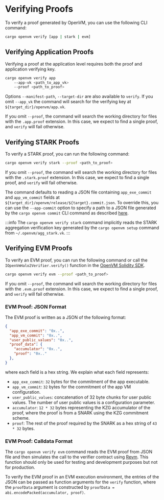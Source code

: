 # Verifying Proofs

To verify a proof generated by OpenVM, you can use the following CLI command:

```bash
cargo openvm verify [app | stark | evm]
```

## Verifying Application Proofs

Verifying a proof at the application level requires both the proof and application verifying key.

```bash
cargo openvm verify app
    --app-vk <path_to_app_vk>
    --proof <path_to_proof>
```

Options `--manifest-path`, `--target-dir` are also available to `verify`. If you omit `--app_vk` the command will search for the verifying key at `${target_dir}/openvm/app.vk`.

If you omit `--proof`, the command will search the working directory for files with the `.app.proof` extension. In this 
case, we expect to find a single proof, and `verify` will fail otherwise.

## Verifying STARK Proofs

To verify a STARK proof, you can run the following command:

```bash
cargo openvm verify stark --proof <path_to_proof>
```

If you omit `--proof`, the command will search the working directory for files with the `.stark.proof` extension. In this 
case, we expect to find a single proof, and `verify` will fail otherwise.

The command defaults to reading a JSON file containing `app_exe_commit` and `app_vm_commit` fields at 
`${target_dir}/openvm/release/${target}.commit.json`. To override this, you can use the `--app-commit` option
to specify a path to a JSON file generated by the `cargo openvm commit`
CLI command as described [here](book/writing-apps/compiling-a-program#generating-commitments-for-guest-programs). 

:::info
The `cargo openvm verify stark` command implicitly reads the STARK aggregation verification key generated by the `cargo openvm setup` command
from `~/.openvm/agg_stark.vk`. 
:::

## Verifying EVM Proofs

To verify an EVM proof, you can run the following command or call the `IOpenVmHalo2Verifier.verify()` function in the [OpenVM Solidity SDK](/book/writing-apps/solidity-sdk).

```bash
cargo openvm verify evm --proof <path_to_proof>
```

If you omit `--proof`, the command will search the working directory for files with the `.evm.proof` extension. In this 
case, we expect to find a single proof, and `verify` will fail otherwise.

### EVM Proof: JSON Format

The EVM proof is written as a JSON of the following format:

```json [[...].evm.proof]
{
  "app_exe_commit": "0x..",
  "app_vm_commit": "0x..",
  "user_public_values": "0x..",
  "proof_data": {
    "accumulator": "0x..",
    "proof": "0x.."
  },
}
```

where each field is a hex string. We explain what each field represents:

- `app_exe_commit`: `32` bytes for the commitment of the app executable.
- `app_vm_commit`: `32` bytes for the commitment of the app VM configuration.
- `user_public_values`: concatenation of 32 byte chunks for user public values. The number of user public values is a configuration parameter.
- `accumulator`: `12 * 32` bytes representing the KZG accumulator of the proof, where the proof is from a SNARK using the KZG commitment scheme.
- `proof`: The rest of the proof required by the SNARK as a hex string of `43 * 32` bytes.

### EVM Proof: Calldata Format

The `cargo openvm verify evm` command reads the EVM proof from JSON file and then simulates the call to the verifier contract using [Revm](https://github.com/bluealloy/revm/tree/main). This function should only be used for testing and development purposes but not for production.

To verify the EVM proof in an EVM execution environment, the entries of the JSON can be passed as function arguments for the `verify` function, where the `proofData` argument is constructed by `proofData = abi.encodePacked(accumulator, proof)`.
